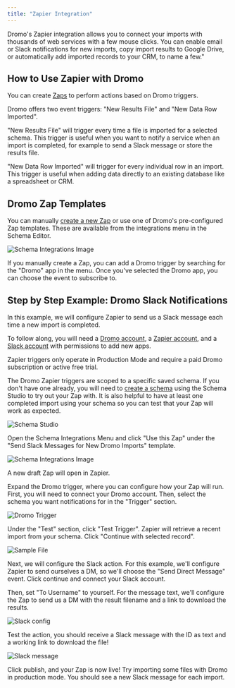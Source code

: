 ```yaml
---
title: "Zapier Integration"
---
```


Dromo's Zapier integration allows you to connect your imports with thousands of web services with a few mouse clicks. You can enable email or Slack notifications for new imports, copy import results to Google Drive, or automatically add imported records to your CRM, to name a few."

## How to Use Zapier with Dromo

You can create [Zaps](https://help.zapier.com/hc/en-us/articles/8496309697421-Create-Zaps) to perform actions based on Dromo triggers.

Dromo offers two event triggers: "New Results File" and "New Data Row Imported".

"New Results File" will trigger every time a file is imported for a selected schema. This trigger is useful when you want to notify a service when an import is completed, for example to send a Slack message or store the results file.

"New Data Row Imported" will trigger for every individual row in an import. This trigger is useful when adding data directly to an existing database like a spreadsheet or CRM.

## Dromo Zap Templates

You can manually [create a new Zap](https://zapier.com/resources/guides/quick-start/create-zap) or use one of Dromo's pre-configured Zap templates. These are available from the integrations menu in the Schema Editor.

![Schema Integrations Image](/images/guides/schema_integrations.png)

If you manually create a Zap, you can add a Dromo trigger by searching for the "Dromo" app in the menu. Once you've selected the Dromo app, you can choose the event to subscribe to.

## Step by Step Example: Dromo Slack Notifications

In this example, we will configure Zapier to send us a Slack message each time a new import is completed.

To follow along, you will need a [Dromo account](https://dashboard.dromo.io/), a [Zapier account](https://zapier.com), and a [Slack account](https://slack.com/) with permissions to add new apps.

<Info>
  Zapier triggers only operate in Production Mode and require a paid Dromo subscription or active free trial.
</Info>

The Dromo Zapier triggers are scoped to a specific saved schema. If you don't have one already, you will need to [create a schema](/guides/schema-builder) using the Schema Studio to try out your Zap with. It is also helpful to have at least one completed import using your schema so you can test that your Zap will work as expected.

![Schema Studio](/images/guides/schema_studio.png)

Open the Schema Integrations Menu and click "Use this Zap" under the "Send Slack Messages for New Dromo Imports" template.

![Schema Integrations Image](/images/guides/schema_integrations.png)

A new draft Zap will open in Zapier.

Expand the Dromo trigger, where you can configure how your Zap will run. First, you will need to connect your Dromo account. Then, select the schema you want notifications for in the "Trigger" section.

![Dromo Trigger](/images/guides/dromo_trigger.png)

Under the "Test" section, click "Test Trigger". Zapier will retrieve a recent import from your schema. Click "Continue with selected record".

![Sample File](/images/guides/sample_file.png)

Next, we will configure the Slack action. For this example, we'll configure Zapier to send ourselves a DM, so we'll choose the "Send Direct Message" event. Click continue and connect your Slack account.

Then, set "To Username" to yourself. For the message text, we'll configure the Zap to send us a DM with the result filename and a link to download the results.

![Slack config](/images/guides/slack_config.png)

Test the action, you should receive a Slack message with the ID as text and a working link to download the file!

![Slack message](/images/guides/slack_msg.png)

Click publish, and your Zap is now live! Try importing some files with Dromo in production mode. You should see a new Slack message for each import.
